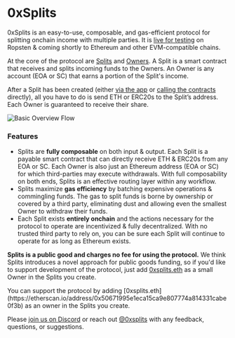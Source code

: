 
# 0xSplits

0xSplits is an easy-to-use, composable, and gas-efficient protocol for splitting
onchain income with multiple parties. It is
[live for testing](https://app.0xsplits.xyz/) on Ropsten & coming shortly to
Ethereum and other EVM-compatible chains.

At the core of the protocol are [Splits](/core-concepts/#split) and
[Owners](/core-concepts/#owner). A Split is a smart contract that receives and
splits incoming funds to the Owners. An Owner is any account (EOA or SC) that
earns a portion of the Split's income.

After a Split has been created (either
[via the app](/getting-started#using-the-app) or
[calling the contracts](/getting-started#calling-the-contracts) directly), all
you have to do is send ETH or ERC20s to the Split’s address. Each Owner is
guaranteed to receive their share.

![Basic Overview Flow](/intro-flow.png)

### Features

- Splits are **fully composable** on both input & output. Each Split is a
  payable smart contract that can directly receive ETH & ERC20s from any EOA or
  SC. Each Owner is also just an Ethereum address (EOA or SC) for which
  third-parties may execute withdrawals. With full composability on both ends,
  Splits is an effective routing layer within any workflow.
- Splits maximize **gas efficiency** by batching expensive operations &
  commingling funds. The gas to split funds is borne by ownership or covered by
  a third party, eliminating dust and allowing even the smallest Owner to
  withdraw their funds.
- Each Split exists **entirely onchain** and the actions necessary for the
  protocol to operate are incentivized & fully decentralized. With no trusted
  third party to rely on, you can be sure each Split will continue to operate
  for as long as Ethereum exists.

**Splits is a public good and charges no fee for using the protocol.** We think
Splits introduces a novel approach for public goods funding, so if you'd like to
support development of the protocol, just add
[0xsplits.eth](https://etherscan.io/address/0x50671995e1eca15ca9e807774a814331cabe0f3b)
as a small Owner in the Splits you create.

<Callout emoji="⛑">
  You can support the protocol by adding
  [0xsplits.eth](https://etherscan.io/address/0x50671995e1eca15ca9e807774a814331cabe0f3b)
  as an owner in the Splits you create.
</Callout>

Please [join us on Discord](https://twitter.com/0xSplits) or reach out
[@0xsplits](https://twitter.com/0xSplits) with any feedback, questions, or
suggestions.
